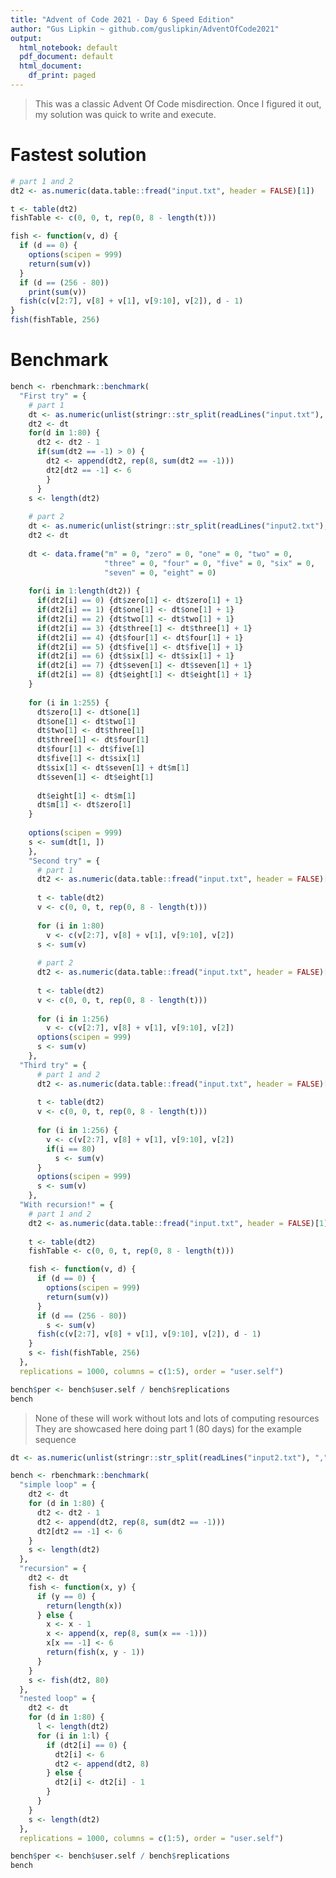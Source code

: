 ```yaml
---
title: "Advent of Code 2021 - Day 6 Speed Edition"
author: "Gus Lipkin ~ github.com/guslipkin/AdventOfCode2021"
output:
  html_notebook: default
  pdf_document: default
  html_document:
    df_print: paged
---
```


> This was a classic Advent Of Code misdirection. Once I figured it out, my solution was quick to write and execute.

# Fastest solution

```r
# part 1 and 2
dt2 <- as.numeric(data.table::fread("input.txt", header = FALSE)[1])

t <- table(dt2)
fishTable <- c(0, 0, t, rep(0, 8 - length(t)))

fish <- function(v, d) {
  if (d == 0) {
    options(scipen = 999)
    return(sum(v))
  }
  if (d == (256 - 80))
    print(sum(v))
  fish(c(v[2:7], v[8] + v[1], v[9:10], v[2]), d - 1)
}
fish(fishTable, 256)
```

# Benchmark

```r
bench <- rbenchmark::benchmark(
  "First try" = {
    # part 1
    dt <- as.numeric(unlist(stringr::str_split(readLines("input.txt"), ",")))
    dt2 <- dt
    for(d in 1:80) {
      dt2 <- dt2 - 1
      if(sum(dt2 == -1) > 0) {
        dt2 <- append(dt2, rep(8, sum(dt2 == -1)))
        dt2[dt2 == -1] <- 6
        }
      }
    s <- length(dt2)
    
    # part 2
    dt <- as.numeric(unlist(stringr::str_split(readLines("input2.txt"), ",")))
    dt2 <- dt
 
    dt <- data.frame("m" = 0, "zero" = 0, "one" = 0, "two" = 0, 
                     "three" = 0, "four" = 0, "five" = 0, "six" = 0, 
                     "seven" = 0, "eight" = 0)
    
    for(i in 1:length(dt2)) {
      if(dt2[i] == 0) {dt$zero[1] <- dt$zero[1] + 1}
      if(dt2[i] == 1) {dt$one[1] <- dt$one[1] + 1}
      if(dt2[i] == 2) {dt$two[1] <- dt$two[1] + 1}
      if(dt2[i] == 3) {dt$three[1] <- dt$three[1] + 1}
      if(dt2[i] == 4) {dt$four[1] <- dt$four[1] + 1}
      if(dt2[i] == 5) {dt$five[1] <- dt$five[1] + 1}
      if(dt2[i] == 6) {dt$six[1] <- dt$six[1] + 1}
      if(dt2[i] == 7) {dt$seven[1] <- dt$seven[1] + 1}
      if(dt2[i] == 8) {dt$eight[1] <- dt$eight[1] + 1}
    }
    
    for (i in 1:255) {
      dt$zero[1] <- dt$one[1]
      dt$one[1] <- dt$two[1]
      dt$two[1] <- dt$three[1]
      dt$three[1] <- dt$four[1]
      dt$four[1] <- dt$five[1]
      dt$five[1] <- dt$six[1]
      dt$six[1] <- dt$seven[1] + dt$m[1]
      dt$seven[1] <- dt$eight[1]
      
      dt$eight[1] <- dt$m[1]
      dt$m[1] <- dt$zero[1]
    }
    
    options(scipen = 999)
    s <- sum(dt[1, ])
    },
    "Second try" = {
      # part 1
      dt2 <- as.numeric(data.table::fread("input.txt", header = FALSE)[1])
      
      t <- table(dt2)
      v <- c(0, 0, t, rep(0, 8 - length(t)))
      
      for (i in 1:80)
        v <- c(v[2:7], v[8] + v[1], v[9:10], v[2])
      s <- sum(v)
      
      # part 2
      dt2 <- as.numeric(data.table::fread("input.txt", header = FALSE)[1])
      
      t <- table(dt2)
      v <- c(0, 0, t, rep(0, 8 - length(t)))
      
      for (i in 1:256)
        v <- c(v[2:7], v[8] + v[1], v[9:10], v[2])
      options(scipen = 999)
      s <- sum(v)
    }, 
  "Third try" = {
      # part 1 and 2
      dt2 <- as.numeric(data.table::fread("input.txt", header = FALSE)[1])
      
      t <- table(dt2)
      v <- c(0, 0, t, rep(0, 8 - length(t)))
      
      for (i in 1:256) {
        v <- c(v[2:7], v[8] + v[1], v[9:10], v[2])
        if(i == 80)
          s <- sum(v)
      }
      options(scipen = 999)
      s <- sum(v)
    }, 
  "With recursion!" = {
    # part 1 and 2
    dt2 <- as.numeric(data.table::fread("input.txt", header = FALSE)[1])
    
    t <- table(dt2)
    fishTable <- c(0, 0, t, rep(0, 8 - length(t)))

    fish <- function(v, d) {
      if (d == 0) {
        options(scipen = 999)
        return(sum(v))
      }
      if (d == (256 - 80))
        s <- sum(v)
      fish(c(v[2:7], v[8] + v[1], v[9:10], v[2]), d - 1)
    }
    s <- fish(fishTable, 256)
  }, 
  replications = 1000, columns = c(1:5), order = "user.self")

bench$per <- bench$user.self / bench$replications
bench
```


> None of these will work without lots and lots of computing resources
> They are showcased here doing part 1 (80 days) for the example sequence

```r
dt <- as.numeric(unlist(stringr::str_split(readLines("input2.txt"), ",")))

bench <- rbenchmark::benchmark(
  "simple loop" = {
    dt2 <- dt
    for (d in 1:80) {
      dt2 <- dt2 - 1
      dt2 <- append(dt2, rep(8, sum(dt2 == -1)))
      dt2[dt2 == -1] <- 6
    }
    s <- length(dt2)
  },
  "recursion" = {
    dt2 <- dt
    fish <- function(x, y) {
      if (y == 0) {
        return(length(x))
      } else {
        x <- x - 1
        x <- append(x, rep(8, sum(x == -1)))
        x[x == -1] <- 6
        return(fish(x, y - 1))
      }
    }
    s <- fish(dt2, 80)
  },
  "nested loop" = {
    dt2 <- dt
    for (d in 1:80) {
      l <- length(dt2)
      for (i in 1:l) {
        if (dt2[i] == 0) {
          dt2[i] <- 6
          dt2 <- append(dt2, 8)
        } else {
          dt2[i] <- dt2[i] - 1
        }
      }
    }
    s <- length(dt2)
  },
  replications = 1000, columns = c(1:5), order = "user.self")

bench$per <- bench$user.self / bench$replications
bench
```

